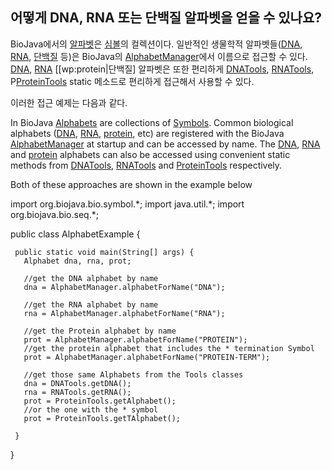 == 어떻게 DNA, RNA 또는 단백질 알파벳을 얻을 수 있나요? ==

BioJava에서의 [http://www.biojava.org/docs/api14/org/biojava/bio/symbol/Alphabet.html 알파벳]은 [http://www.biojava.org/docs/api14/org/biojava/bio/symbol/Symbol.html 심볼]의 컬렉션이다. 일반적인 생물학적 알파벳들([[wp:DNA|DNA]], [[wp:RNA|RNA]], [[wp:protein|단백질]] 등)은 BioJava의 [http://www.biojava.org/docs/api14/org/biojava/bio/symbol/AlphabetManager.html AlphabetManager]에서 이름으로 접근할 수 있다. [[wp:DNA|DNA]], [[wp:RNA|RNA]] [[wp:protein|단백질] 알파벳은 또한 편리하게 [http://www.biojava.org/docs/api14/org/biojava/bio/seq/DNATools.html DNATools], [http://www.biojava.org/docs/api14/org/biojava/bio/seq/RNATools.html RNATools], P[http://www.biojava.org/docs/api14/org/biojava/bio/seq/ProteinTools.html ProteinTools] static 메소드로 편리하게 접근해서 사용할 수 있다.

이러한 접근 예제는 다음과 같다.

In BioJava [http://www.biojava.org/docs/api14/org/biojava/bio/symbol/Alphabet.html Alphabets] are collections of [http://www.biojava.org/docs/api14/org/biojava/bio/symbol/Symbol.html Symbols]. Common biological alphabets ([[wp:DNA|DNA]], [[wp:RNA|RNA]], [[wp:protein|protein]], etc) are registered with the BioJava [http://www.biojava.org/docs/api14/org/biojava/bio/symbol/AlphabetManager.html AlphabetManager] at startup and can be accessed by name. The [[wp:DNA|DNA]], [[wp:RNA|RNA]] and [[wp:protein|protein]] alphabets can also be accessed using convenient static methods from [http://www.biojava.org/docs/api14/org/biojava/bio/seq/DNATools.html DNATools], [http://www.biojava.org/docs/api14/org/biojava/bio/seq/RNATools.html RNATools] and [http://www.biojava.org/docs/api14/org/biojava/bio/seq/ProteinTools.html ProteinTools] respectively.

Both of these approaches are shown in the example below

<java>
import org.biojava.bio.symbol.*;
import java.util.*;
import org.biojava.bio.seq.*;

public class AlphabetExample {
  public static void main(String[] args) {
    Alphabet dna, rna, prot;

    //get the DNA alphabet by name
    dna = AlphabetManager.alphabetForName("DNA");

    //get the RNA alphabet by name
    rna = AlphabetManager.alphabetForName("RNA");

    //get the Protein alphabet by name
    prot = AlphabetManager.alphabetForName("PROTEIN");
    //get the protein alphabet that includes the * termination Symbol
    prot = AlphabetManager.alphabetForName("PROTEIN-TERM");

    //get those same Alphabets from the Tools classes
    dna = DNATools.getDNA();
    rna = RNATools.getRNA();
    prot = ProteinTools.getAlphabet();
    //or the one with the * symbol
    prot = ProteinTools.getTAlphabet();

  }
}
</java>